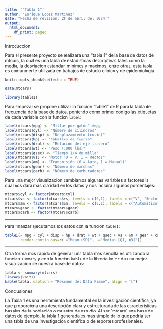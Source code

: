 ```yaml
---
title: '"Tabla 1"'
author: "Enrique Lopez Martinez"
date: "Fecha de revision: 28 de abril del 2024 "  
output:
  html_document:
    df_print: paged
---
```


Introduccion

Para el presente proyecto se realizara una "tabla 1" de la base de datos de mtcars, la cual es una tabla de estadisticas descriptivas tales como la media, la desviacion estandar, minimos y maximos, entre otras, esta tabla es comunmente utilizada en trabajos de estudio clinico y de epidemiologia.

```r
knitr::opts_chunk$set(echo = TRUE)


```

```r
data(mtcars)

library(table1)
```

Para empezar se propone utilizar la funcion "table1" de R para la tabla de frecuencia de la base de datos, poniendo como primer codigo las etiquetas de cada variable con la funcion `label`:

```r
label(mtcars$mpg) <- "Millas por galón" #mpg
label(mtcars$cyl) <- "Número de cilindros"
label(mtcars$disp) <- "Desplazamiento (cu.in)"
label(mtcars$hp) <- "Caballos de fuerza"
label(mtcars$drat) <- "Relación del eje trasero"
label(mtcars$wt) <- "Peso (1000 lbs)"
label(mtcars$qsec) <- "Tiempo 1/4 de milla"
label(mtcars$vs) <- "Motor (0 = V, 1 = Recto)"
label(mtcars$am) <- "Transmisión (0 = Auto, 1 = Manual)"
label(mtcars$gear) <- "Número de marchas"
label(mtcars$carb) <- "Número de carburadores"

```

Para una mejor visualizacion cambiamos algunas variables a factores la cual nos dara mas claridad en los datos y nos incluira algunos porcentajes:

```r
mtcars$cyl <- factor(mtcars$cyl)
mtcars$vs <- factor(mtcars$vs, levels = c(0,1), labels = c("V", "Recto"))
mtcars$am <- factor(mtcars$am, levels = c(0,1), labels = c("Automático", "Manual"))
mtcars$gear <- factor(mtcars$gear)
mtcars$carb <- factor(mtcars$carb)
```

------------------------------------------------------------------------

Para finalizar ejecutamos los datos con la funcion `table1`:

```r


table1(~ mpg + cyl + disp + hp + drat + wt + qsec + vs + am + gear + carb,        data = mtcars , overall = "Total",       caption = "Tabla 1. Características de los vehículos en mtcars",
       render.continuous=c(.="Mean (SD)", .="Median [Q1, Q3]"))

```

------------------------------------------------------------------------

Otra forma mas rapida de generar una tabla mas sencilla es utilizando la funcion `summary` y con la funcion `kable` de la libreria `knitr` da una mejor visualizacion de nuestra base de datos:

```r

tabla <- summary(mtcars)
library(knitr)
kable(tabla, caption = "Resumen del Data Frame", align = "l")
```

Conclusiones:

La Tabla 1 es una herramienta fundamental en la investigación científica, ya que proporciona una descripción clara y estructurada de las características basales de la población o muestra de estudio. Al ser \`mtcars\` una base de datos de ejemplo, la tabla 1 generada es mas simple de lo que podria ser una tabla de una investigacion cientifica o de reportes profesionales.
